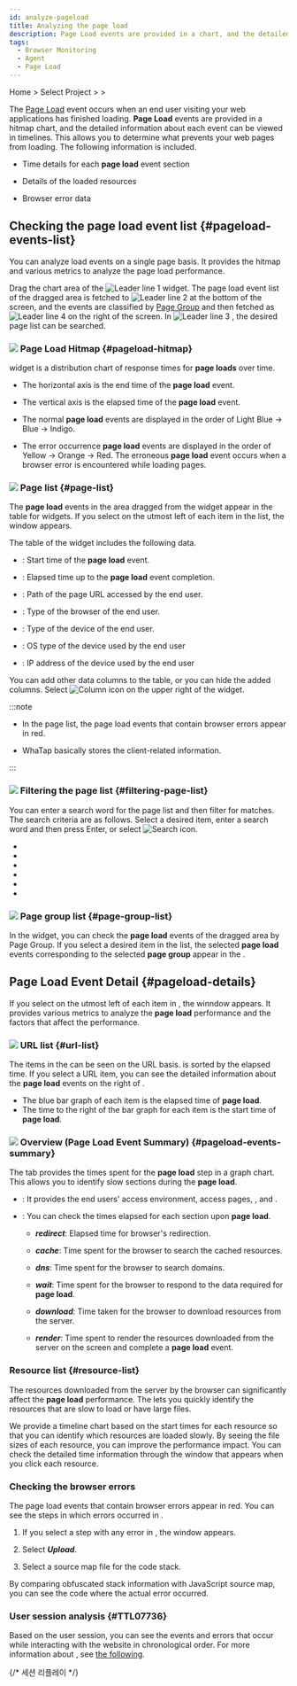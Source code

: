 ```yaml
---
id: analyze-pageload
title: Analyzing the page load
description: Page Load events are provided in a chart, and the detailed information about events can be analyzed.
tags:
  - Browser Monitoring
  - Agent
  - Page Load
---
```


Home > Select Project > <Cmdname sid="analysis" className="uitext" /> > <Cmdname sid="rumPageLoadHitmap" className="uitext" />

The [Page Load](before-starting#load-page) event occurs when an end user visiting your web applications has finished loading. <b>Page Load</b> events are provided in a hitmap chart, and the detailed information about each event can be viewed in timelines. This allows you to determine what prevents your web pages from loading. The following information is included.

- Time details for each **page load** event section

- Details of the loaded resources

- Browser error data

## Checking the page load event list {#pageload-events-list}

You can analyze load events on a single page basis. It provides the hitmap and various metrics to analyze the page load performance.

<ImgLang img='browser-analysis-pageload-hitmap.png' desc='Page Load Hitmap' />

Drag the chart area of the ![Leader line 1](/img/number-01.png) <Cmdname sid="rumPageLoadHitmap" className="uitext" /> widget. The page load event list of the dragged area is fetched to ![Leader line 2](/img/number-02.png) <Cmdname sid="page" className="uitext" /> <Cmdname sid="list" className="uitext" /> at the bottom of the screen, and the events are classified by [Page Group](before-starting#page-group) and then fetched as ![Leader line 4](/img/number-04.png) <Cmdname sid="page_group" className="uitext" /> <Cmdname sid="list" className="uitext" /> on the right of the screen. In ![Leader line 3](/img/number-03.png) <Cmdname sid="page_url" className="uitext" />, the desired page list can be searched.

### ![](/img/number-01.png) Page Load Hitmap {#pageload-hitmap}

<Cmdname sid="rumPageLoadHitmap" className="uitext" /> widget is a distribution chart of response times for <b>page loads</b> over time.

- The horizontal axis is the end time of the <b>page load</b> event.

- The vertical axis is the elapsed time of the <b>page load</b> event.

- The normal <b>page load</b> events are displayed in the order of <span class='lowfg'>Light Blue</span> → <span class='normal'>Blue</span> → <span class='highfg'>Indigo</span>.

- The error occurrence <b>page load</b> events are displayed in the order of <span class='logwr'>Yellow</span> → <span class='slow'>Orange</span> → <span class='vslow'>Red</span>. The erroneous <b>page load</b> event occurs when a browser error is encountered while loading pages.

### ![](/img/number-02.png) Page list {#page-list}

The <b>page load</b> events in the area dragged from the <Cmdname sid="rumPageLoadHitmap" className="uitext" /> widget appear in the table for <Cmdname sid="page" className="uitext" /> <Cmdname sid="list" className="uitext" /> widgets. If you select <LinkImage img="ico-detail-view.svg" className="ico" desc="detailed view icon" /> on the utmost left of each item in the list, the <Cmdname sid="page_load" className="uitext" /> <Cmdname sid="detail" className="uitext" /> window appears.

The table of the <Cmdname sid="page" className="uitext" /> <Cmdname sid="list" className="uitext" /> widget includes the following data.

- <Cmdname sid="start_time" className="uitext" />: Start time of the <b>page load</b> event.

- <Cmdname sid="elapsed" className="uitext" />: Elapsed time up to the <b>page load</b> event completion.

- <Cmdname sid="page_url" className="uitext" />: Path of the page URL accessed by the end user.

- <Cmdname sid="browser" className="uitext" />: Type of the browser of the end user.

- <Cmdname sid="device" className="uitext" />: Type of the device of the end user.

- <Cmdname sid="os" className="uitext" />: OS type of the device used by the end user

- <Cmdname sid="client_ip" className="uitext" />: IP address of the device used by the end user

You can add other data columns to the table, or you can hide the added columns. Select ![Column icon](/img/ico-column.svg) on the upper right of the <Cmdname sid="page" className="uitext" /> <Cmdname sid="list" className="uitext" /> widget.

:::note

- In the page list, the page load events that contain browser errors appear in red.

  <ImgLang img='browser-pageload-error-list.png' desc='Browser error data' />

- WhaTap basically stores the client-related information.

:::

### ![](/img/number-03.png) Filtering the page list {#filtering-page-list}

You can enter a search word for the page list and then filter for matches. The search criteria are as follows. Select a desired item, enter a search word and then press Enter, or select ![Search icon](/img/ico-search.svg).

- <Cmdname sid="page_url" className="uitext" />

- <Cmdname sid="browser" className="uitext" />

- <Cmdname sid="device" className="uitext" />

- <Cmdname sid="os" className="uitext" />

- <Cmdname sid="client_ip" className="uitext" />

- <Cmdname sid="user_id" className="uitext" />

### ![](/img/number-04.png) Page group list {#page-group-list}

<ImgLang img='browser-analysis-pageload-hitmap-pagegroup.png' desc='Page group list' />

In the <Cmdname sid="rumPageLoadHitmap" className="uitext" /> widget, you can check the <b>page load</b> events of the dragged area by <Link to="before-starting#page-group">Page Group</Link>. If you select a desired item in the list, the selected <b>page load</b> events corresponding to the selected <b>page group</b> appear in the <Cmdname sid="page" className="uitext" /> <Cmdname sid="list" className="uitext" />.

## Page Load Event Detail {#pageload-details}

If you select <LinkImage img="ico-detail-view.svg" className="ico" desc="detailed view icon" /> on the utmost left of each item in <Cmdname sid="page" className="uitext" /> <Cmdname sid="list" className="uitext" />, the <Cmdname sid="page_load" className="uitext" /> <Cmdname sid="detail" className="uitext" /> winndow appears. It provides various metrics to analyze the <b>page load</b> performance and the factors that affect the performance.

<ImgLang img='rum-pageload-event-02.png' desc='Page Load Detail' />

### ![](/img/number-01.png) URL list {#url-list}

The items in the <Cmdname sid="page" className="uitext" /> <Cmdname sid="list" className="uitext" /> can be seen on the URL basis. <Cmdname sid="url_list" className="uitext" /> is sorted by the elapsed time. If you select a URL item, you can see the detailed information about the <b>page load</b> events on the right of <LinkImage img="number-02.png" className="ico" desc="number 2" />.

- The blue bar graph of each item is the elapsed time of <b>page load</b>.
- The time to the right of the bar graph for each item is the start time of <b>page load</b>.

### ![](/img/number-02.png) Overview (Page Load Event Summary) {#pageload-events-summary}

The <Cmdname sid="summary" className="uitext" /> tab provides the times spent for the <b>page load</b> step in a graph chart. This allows you to identify slow sections during the <b>page load</b>.

- <Cmdname sid="page" className="uitext" /> <Cmdname sid="info" className="uitext" />: It provides the end users' access environment, access pages, <Cmdname sid="user_id" className="uitext" />, and <Cmdname sid="session_id" className="uitext" />.

- <Cmdname sid="page_load_timing" className="uitext" /> <Cmdname sid="info" className="uitext" />: You can check the times elapsed for each section upon <b>page load</b>.

  - **_redirect_**: Elapsed time for browser's redirection.

  - **_cache_**: Time spent for the browser to search the cached resources.

  - **_dns_**: Time spent for the browser to search domains.

  - **_wait_**: Time spent for the browser to respond to the data required for <b>page load</b>.

  - **_download_**: Time taken for the browser to download resources from the server.

  - **_render_**: Time spent to render the resources downloaded from the server on the screen and complete a <b>page load</b> event.

### Resource list {#resource-list}

The resources downloaded from the server by the browser can significantly affect the <b>page load</b> performance. The <Cmdname sid="resource" className="uitext" /> <Cmdname sid="list" className="uitext" /> lets you quickly identify the resources that are slow to load or have large files.

<ImgLang img='rum-pageload-event-03.png' desc='Resource list' />

We provide a timeline chart based on the start times for each resource so that you can identify which resources are loaded slowly. By seeing the file sizes of each resource, you can improve the performance impact. You can check the detailed time information through the <Cmdname sid="resource" className="uitext" /> <Cmdname sid="detail" className="uitext" /> window that appears when you click each resource.

<ImgLang img='rum-pageload-event-04.png' desc='Resource Detail' />

### Checking the browser errors

The page load events that contain browser errors appear in red. You can see the steps in which errors occurred in <Cmdname sid="resource" className="uitext" /> <Cmdname sid="list" className="uitext" />.

<ImgLang img='browser-pageload-details-resource-error.png' desc='Resource List - Error Data' />

1. If you select a step with any error in <Cmdname sid="resource" className="uitext" /> <Cmdname sid="list" className="uitext" />, the <Cmdname sid="exception_stack" className="uitext" /> window appears.

   <ImgLang img='browser-pageload-details-resource-error-stack.png' desc='Exception Stack' />

2. Select **_Upload_**.

3. Select a source map file for the code stack.

By comparing obfuscated stack information with JavaScript source map, you can see the code where the actual error occurred.

### User session analysis {#TTL07736}

<ImgLang img='browser-pageload-details-user-session.png' desc='User session analysis' />

Based on the user session, you can see the events and errors that occur while interacting with the website in chronological order. For more information about <Cmdname sid="TTL07736" className="uitext" />, see [the following](user-session-log-search#analysisusersession).

{/* 세션 리플레이 */}

<Sessionreplay />
